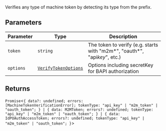 Verifies any type of machine token by detecting its type from the prefix.

## Parameters

| Parameter | Type                                          | Description                                                               |
| --------- | --------------------------------------------- | ------------------------------------------------------------------------- |
| `token`   | `string`                                      | The token to verify (e.g. starts with "m2m*", "oauth*", "api*key*", etc.) |
| `options` | [`VerifyTokenOptions`](#verify-token-options) | Options including secretKey for BAPI authorization                        |

## Returns

`Promise`\<<code>\{ data?: undefined; errors: \[MachineTokenVerificationError\]; tokenType: "api_key" \| "m2m_token" \| "oauth_token"; \} \| \{ data: M2MToken; errors?: undefined; tokenType: "api_key" \| "m2m_token" \| "oauth_token"; \} \| \{ data: IdPOAuthAccessToken; errors?: undefined; tokenType: "api_key" \| "m2m_token" \| "oauth_token"; \}</code>\>
